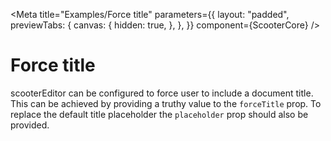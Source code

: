 
<Meta
  title="Examples/Force title"
  parameters={{
    layout: "padded",
    previewTabs: {
      canvas: {
        hidden: true,
      },
    },
  }}
  component={ScooterCore}
/>

# Force title

scooterEditor can be configured to force user to include a document title. This
can be achieved by providing a truthy value to the `forceTitle` prop. To replace
the default title placeholder the `placeholder` prop should also be provided.

<Canvas>
  <Story name="Force title">
    <ScooterCore
      value="Title Text"
      placeholder={{
        title: "Input title here",
        paragraph: "Enter your content here",
      }}
      forceTitle
    />
  </Story>
</Canvas>
